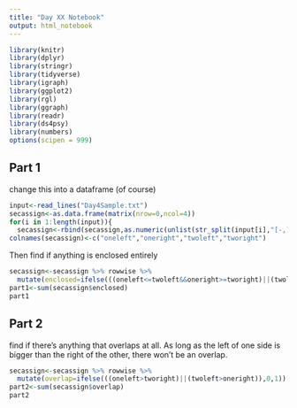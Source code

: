 ```yaml
---
title: "Day XX Notebook"
output: html_notebook
---
```


```r
library(knitr)
library(dplyr)
library(stringr)
library(tidyverse)
library(igraph)
library(ggplot2)
library(rgl)
library(ggraph)
library(readr)
library(ds4psy)
library(numbers)
options(scipen = 999)
```


## Part 1
change this into a dataframe (of course)
```r
input<-read_lines("Day4Sample.txt")
secassign<-as.data.frame(matrix(nrow=0,ncol=4))
for(i in 1:length(input)){
  secassign<-rbind(secassign,as.numeric(unlist(str_split(input[i],"[-,]"))))}
colnames(secassign)<-c("oneleft","oneright","twoleft","tworight")
```

Then find if anything is enclosed entirely
```r
secassign<-secassign %>% rowwise %>%
  mutate(enclosed=ifelse(((oneleft<=twoleft&&oneright>=tworight)||(twoleft<=oneleft&&tworight>=oneright)),1,0))
part1<-sum(secassign$enclosed)
part1
```
## Part 2
find if there's anything that overlaps at all.  As long as the left of one side is bigger than the right of the other, there won't be an overlap.
```r
secassign<-secassign %>% rowwise %>%
  mutate(overlap=ifelse(((oneleft>tworight)||(twoleft>oneright)),0,1))
part2<-sum(secassign$overlap)
part2
```
